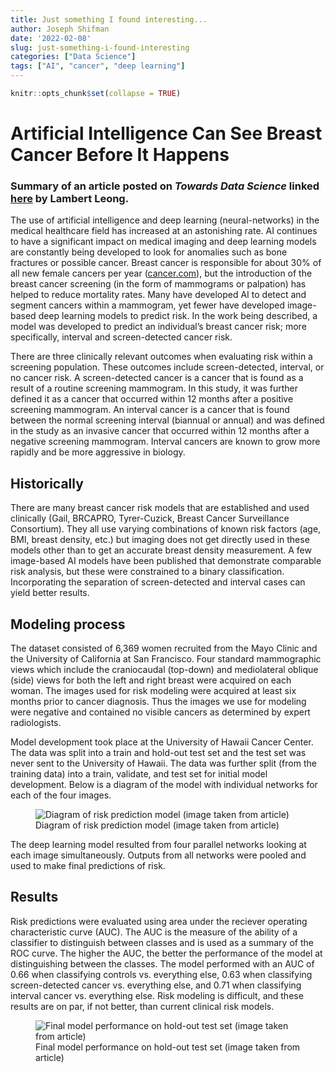 ```yaml
---
title: Just something I found interesting...
author: Joseph Shifman
date: '2022-02-08'
slug: just-something-i-found-interesting
categories: ["Data Science"]
tags: ["AI", "cancer", "deep learning"]
---
```


```r
knitr::opts_chunk$set(collapse = TRUE)
```

# Artificial Intelligence Can See Breast Cancer Before It Happens
### Summary of an article posted on *Towards Data Science* linked [here](https://towardsdatascience.com/artificial-intelligence-can-see-breast-cancer-before-it-happens-4f93e1638539) by Lambert Leong.

The use of artificial intelligence and deep learning (neural-networks) in the medical healthcare field has increased at an astonishing rate. AI continues to have a significant impact on medical imaging and deep learning models are constantly being developed to look for anomalies such as bone fractures or possible cancer. Breast cancer is responsible for about 30% of all new female cancers per year ([cancer.com](https://www.cancer.org/cancer/breast-cancer/about/how-common-is-breast-cancer.html)), but the introduction of the breast cancer screening (in the form of mammograms or palpation) has helped to reduce mortality rates. Many have developed AI to detect and segment cancers within a mammogram, yet fewer have developed image-based deep learning models to predict risk. In the work being described, a model was developed to predict an individual’s breast cancer risk; more specifically, interval and screen-detected cancer risk.

There are three clinically relevant outcomes when evaluating risk within a screening population. These outcomes include screen-detected, interval, or no cancer risk. A screen-detected cancer is a cancer that is found as a result of a routine screening mammogram. In this study, it was further defined it as a cancer that occurred within 12 months after a positive screening mammogram. An interval cancer is a cancer that is found between the normal screening interval (biannual or annual) and was defined in the study as an invasive cancer that occurred within 12 months after a negative screening mammogram. Interval cancers are known to grow more rapidly and be more aggressive in biology.

## Historically

There are many breast cancer risk models that are established and used clinically (Gail, BRCAPRO, Tyrer-Cuzick, Breast Cancer Surveillance Consortium). They all use varying combinations of known risk factors (age, BMI, breast density, etc.) but imaging does not get directly used in these models other than to get an accurate breast density measurement. A few image-based AI models have been published that demonstrate comparable risk analysis, but these were constrained to a binary classification. Incorporating the separation of screen-detected and interval cases can yield better results.

## Modeling process

The dataset consisted of 6,369 women recruited from the Mayo Clinic and the University of California at San Francisco. Four standard mammographic views which include the craniocaudal (top-down) and mediolateral oblique (side) views for both the left and right breast were acquired on each woman. The images used for risk modeling were acquired at least six months prior to cancer diagnosis. Thus the images we use for modeling were negative and contained no visible cancers as determined by expert radiologists.

Model development took place at the University of Hawaii Cancer Center. The data was split into a train and hold-out test set and the test set was never sent to the University of Hawaii. The data was further split (from the training data) into a train, validate, and test set for initial model development. Below is a diagram of the model with individual networks for each of the four images.

![Diagram of risk prediction model (image taken from article)](/imgs/dense_net.jpg)

The deep learning model resulted from four parallel networks looking at each image simultaneously. Outputs from all networks were pooled and used to make final predictions of risk.

## Results

Risk predictions were evaluated using area under the reciever operating characteristic curve (AUC). The AUC is the measure of the ability of a classifier to distinguish between classes and is used as a summary of the ROC curve. The higher the AUC, the better the performance of the model at distinguishing between the classes. The model performed with an AUC of 0.66 when classifying controls vs. everything else, 0.63 when classifying screen-detected cancer vs. everything else, and 0.71 when classifying interval cancer vs. everything else. Risk modeling is difficult, and these results are on par, if not better, than current clinical risk models.

![Final model performance on hold-out test set (image taken from article)](/imgs/AUC.png)
